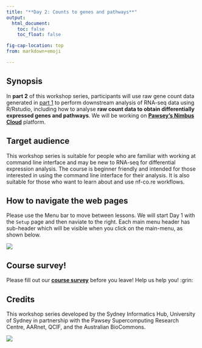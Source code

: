 ```yaml
---
title: "**Day 2: Counts to genes and pathways**"
output:
  html_document:
    toc: false
    toc_float: false

fig-cap-location: top
from: markdown+emoji

---
```


## **Synopsis**{.unlisted}

In **part 2** of this workshop series, participants will use raw gene count data generated in [part 1](https://sydney-informatics-hub.github.io/training.RNAseq.series/) to perform downstream analysis of RNA-seq data using R/Rstudio, including how to analyse **raw count data to obtain differentially expressed genes and pathways**. We will be working on **[Pawsey's Nimbus Cloud](https://support.pawsey.org.au/documentation/display/US/Cloud+Documentation)** platform.

## **Target audience**{.unlisted}

This workshop series is suitable for people who are familiar with working at command line interface and may be new to RNA-seq for differential expression analysis. The course is beginner friendly and intended for those interested in using the command line interface for their analysis. It is also suitable for those who want to learn about and use nf-co.re workflows.

## **How to navigate the web pages** {.unlisted}
Please use the Menu bar to move between lessons. We will start Day 1 with the `Setup` page and then naviate to the right. Each main menu header has sub-header which will be visible when you click on the main-menu, as shown below.

![](/fig/MenuBar_Day2.png)

## **Course survey!** {.unlisted}

Please fill out our **[course survey](https://www.surveymonkey.com/r/rnaseq2022)** before you leave! Help us help you! :grin:

## **Credits**{.unlisted}
This workshop series developed by the Sydney Informatics Hub, University of Sydney in partnership with the Pawsey Supercomputing Research Centre, AARnet, QCIF, and the Australian BioCommons.

![](/fig/partners.png)